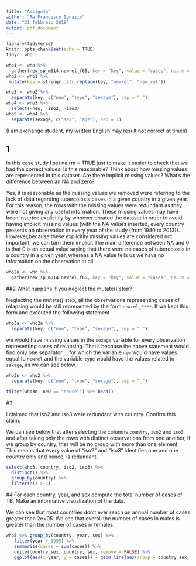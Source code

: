 ```yaml
---
title: "Assign4b"
author: "Re Francesco Ignazio"
date: "21 febbraio 2018"
output: pdf_document
---
```


```r
library(tidyverse)
knitr::opts_chunk$set(echo = TRUE)
tidyr::who

who1 <- who %>%
  gather(new_sp_m014:newrel_f65, key = "key", value = "cases", na.rm = TRUE)
who2 <- who1 %>%
 mutate(key = stringr::str_replace(key, "newrel", "new_rel"))

who3 <- who2 %>%
  separate(key, c("new", "type", "sexage"), sep = "_")
who4 <- who3 %>%
  select(-new, -iso2, -iso3)
who5 <- who4 %>%
  separate(sexage, c("sex", "age"), sep = 1)

```

(I am exchange student, my written English may result not correct at times)

## 1
In this case study I set na.rm = TRUE just to make it easier to check that we had the correct values. Is this reasonable? Think about how missing values are represented in this dataset. Are there implicit missing values? What’s the difference between an NA and zero?

Yes, it is reasonable as the missing values we removed were referring to the lack of data regarding tubercolosis cases in a given country in a given year. For this reason, the rows with the missing values were redundant as they were not giving any useful information. These missing values may have been inserted explicitily by whoever created the dataset in order to avoid having implicit missing values (with the NA values inserted, every country presents an observation in every year of the study (from 1980 to 2013)).
However,because these explicitily missing values are considered not important, we can turn them implicit.The main difference between NA and 0 is that 0 is an actual value saying that there were no cases of tubercolosis in a country in a given year, whereas a NA value tells us we have no information on the observation at all.



```r

who2a <- who %>%
  gather(new_sp_m014:newrel_f65, key = "key", value = "cases", na.rm = TRUE)

```
##2 
What happens if you neglect the mutate() step? 

Neglecting the mutate() step, all the observations
representing cases of relapsing would be still represented by the form `newrel_****`. If we kept this form and executed the following statement 

```r

who3a <- who2a %>% 
  separate(key, c("new", "type", "sexage"), sep = "_")

```
we would have missing values in the `sexage` variable for every observation representing cases of relapsing. That's because the above statement would find only one separator `_`, for which the variable `new` would have values equal to `newrel` and the variable `type` would have the values related to `sexage`, as we can see below.

```r

who3n <- who2 %>% 
  separate(key, c("new", "type", "sexage"), sep = "_")

filter(who3n, new == "newrel") %>% head()

```


#3

I claimed that iso2 and iso3 were redundant with country. Confirm this claim.

We can see below that after selecting the columns `country`, `iso2` and `iso3` and after taking only the rows with distinct observations from one another, if we group by country, ther will be no group with more than one element. This means that every value of "iso2" and "iso3" identifies one and one country only and hence, is redundant.
```r

select(who3, country, iso2, iso3) %>%
  distinct() %>%
  group_by(country) %>%
  filter(n() > 1)


```

#4
For each country, year, and sex compute the total number of cases of TB. Make an informative visualization of the data.


We can see that most countries don't ever reach an annual number of cases greater than 2e+05. We see that overall the number of cases in males is greater than the number of cases in females.
```r

who5 %>% group_by(country, year, sex) %>%
   filter(year > 1995) %>%
   summarise(cases = sum(cases)) %>%
   unite(country_sex, country, sex, remove = FALSE) %>%
   ggplot(aes(x=year, y = cases)) + geom_line(aes(group = country_sex, color = sex))



```

